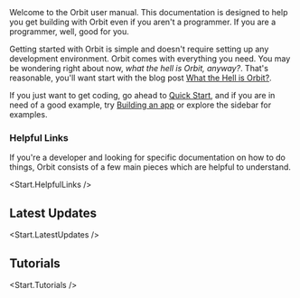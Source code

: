 
<IntroText>
  Welcome to the Orbit user manual. This documentation is designed to help you get building with
  Orbit even if you aren't a programmer. If you are a programmer, well, good for you.
</IntroText>

Getting started with Orbit is simple and doesn't require setting up any development environment.
Orbit comes with everything you need. You may be wondering right about now, _what the hell is Orbit,
anyway?_. That's reasonable, you'll want start with the blog post [What the Hell is Orbit?](/).

If you just want to get coding, go ahead to [Quick Start](/docs/quick-start), and if you are in need
of a good example, try [Building an app](/docs/building-an-app) or explore the sidebar for examples.

### Helpful Links

If you're a developer and looking for specific documentation on how to do things, Orbit consists of
a few main pieces which are helpful to understand.

<Start.HelpfulLinks />

<Space size="xxxl" />
<Divider />
<Space size="lg" />

## Latest Updates

<Start.LatestUpdates />

<Space size="xxxl" />
<Divider />
<Space size="lg" />

## Tutorials

<Start.Tutorials />

<Space size="xxxl" />
